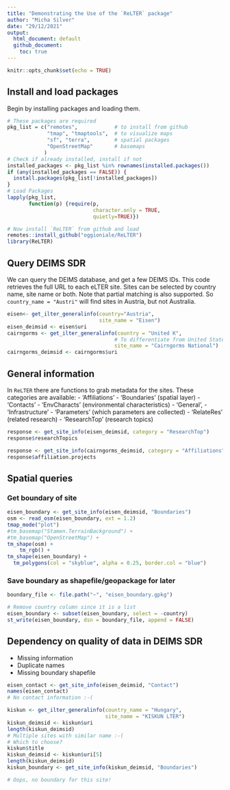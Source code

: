 ```yaml
---
title: "Demonstrating the Use of the `ReLTER` package"
author: "Micha Silver"
date: "29/12/2021"
output: 
  html_document: default
  github_document: 
    toc: true
---
```


```r
knitr::opts_chunk$set(echo = TRUE)
```

## Install and load packages

Begin by installing packages and loading them.

```r
# These packages are required
pkg_list = c("remotes",            # to install from github
             "tmap", "tmaptools",  # to visualize maps
             "sf", "terra",        # spatial packages
             "OpenStreetMap"       # basemaps
            )
# Check if already installed, install if not
installed_packages <- pkg_list %in% rownames(installed.packages())
if (any(installed_packages == FALSE)) {
  install.packages(pkg_list[!installed_packages])
}
# Load Packages
lapply(pkg_list,
       function(p) {require(p,
                            character.only = TRUE,
                            quietly=TRUE)})

# Now install `ReLTER` from github and load
remotes::install_github("oggioniale/ReLTER")
library(ReLTER)
```

## Query DEIMS SDR

We can query the DEIMS database, and get a few DEIMS IDs.
This code retrieves the full URL to each eLTER site.
Sites can be selected by country name, site name or both.
Note that partial matching is also supported. So 
`country_name = "Austri"` will find sites in Austria, but not Australia.

```r
eisen<- get_ilter_generalinfo(country="Austria",
                              site_name = "Eisen")
eisen_deimsid <- eisen$uri
cairngorms <- get_ilter_generalinfo(country = "United K",
                                   # To differentiate from United States
                                   site_name = "Cairngorms National")
cairngorms_deimsid <- cairngorms$uri
```

## General information

In `ReLTER` there are functions to grab metadata for the sites.
These categories are available:
  - 'Affiliations'
  - 'Boundaries'  (spatial layer)
  - 'Contacts'
  - 'EnvCharacts' (environmental characteristics)
  - 'General',
  - 'Infrastructure'
  - 'Parameters'  (which parameters are collected)
  - 'RelateRes'   (related research)
  - 'ResearchTop' (research topics)


```r
response <- get_site_info(eisen_deimsid, category = "ResearchTop")
response$researchTopics

response <- get_site_info(cairngorms_deimsid, category = "Affiliations")
response$affiliation.projects

```
## Spatial queries

### Get boundary of site

```r
eisen_boundary <- get_site_info(eisen_deimsid, "Boundaries")
osm <- read_osm(eisen_boundary, ext = 1.2)
tmap_mode("plot")
#tm_basemap("Stamen.TerrainBackground") +
#tm_basemap("OpenStreetMap") +
tm_shape(osm) +
	tm_rgb() + 
tm_shape(eisen_boundary) +
  tm_polygons(col = "skyblue", alpha = 0.25, border.col = "blue")
```

### Save boundary as shapefile/geopackage for later

```r
boundary_file <- file.path("~", "eisen_boundary.gpkg")

# Remove country column since it is a list
eisen_boundary <- subset(eisen_boundary, select = -country)
st_write(eisen_boundary, dsn = boundary_file, append = FALSE)

```

## Dependency on quality of data in DEIMS SDR

  - Missing information
  - Duplicate names
  - Missing boundary shapefile
  
```r
eisen_contact <- get_site_info(eisen_deimsid, "Contact")
names(eisen_contact)
# No contact information :-(

kiskun <- get_ilter_generalinfo(country_name = "Hungary",
                                site_name = "KISKUN LTER")
kiskun_deimsid <- kiskun$uri
length(kiskun_deimsid)
# Multiple sites with similar name :-(
# Which to choose?
kiskun$title
kiskun_deimsid <- kiskun$uri[5]
length(kiskun_deimsid)
kiskun_boundary <- get_site_info(kiskun_deimsid, "Boundaries")

# Oops, no boundary for this site!
```

